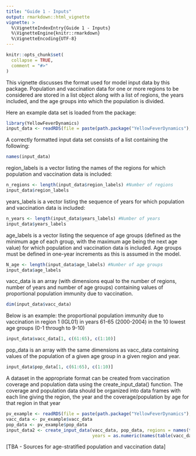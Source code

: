 ```yaml
---
title: "Guide 1 - Inputs"
output: rmarkdown::html_vignette
vignette: >
  %\VignetteIndexEntry{Guide 1 - Inputs}
  %\VignetteEngine{knitr::rmarkdown}
  %\VignetteEncoding{UTF-8}
---
```


```r
knitr::opts_chunk$set(
  collapse = TRUE,
  comment = "#>"
)
```

This vignette discusses the format used for model input data by this package. Population and vaccination data for one or more regions to be considered are stored in a list object along with a list of regions, the years included, and the age groups into which the population is divided.

Here an example data set is loaded from the package:

```r
library(YellowFeverDynamics)
input_data <- readRDS(file = paste(path.package("YellowFeverDynamics"), "/exdata/input_data_example.Rds", sep = ""))
```

A correctly formatted input data set consists of a list containing the following:

```r
names(input_data)
```

region_labels is a vector listing the names of the regions for which population and vaccination data is included:

```r
n_regions <- length(input_data$region_labels) #Number of regions
input_data$region_labels
```

years_labels is a vector listing the sequence of years for which population and vaccination data is included:

```r
n_years <- length(input_data$years_labels) #Number of years
input_data$years_labels
```

age_labels is a vector listing the sequence of age groups (defined as the minimum age of each group, with the maximum age being the next age value) for which population and vaccination data is included. Age groups must be defined in one-year increments as this is assumed in the model.

```r
N_age <- length(input_data$age_labels) #Number of age groups
input_data$age_labels
```

vacc_data is an array (with dimensions equal to the number of regions, number of years and number of age groups) containing values of proportional population immunity due to vaccination.

```r
dim(input_data$vacc_data)
```

Below is an example: the proportional population immunity due to vaccination in region 1 (IGL01) in years 61-65 (2000-2004) in the 10 lowest age groups (0-1 through to 9-10)

```r
input_data$vacc_data[1, c(61:65), c(1:10)]
```

pop_data is an array with the same dimensions as vacc_data containing values of the population of a given age group in a given region and year.

```r
input_data$pop_data[1, c(61:65), c(1:10)]
```

A dataset in the appropriate format can be created from vaccination coverage and population data using the create_input_data() function. The coverage and population data should be organized into data frames with each line giving the region, the year and the coverage/population by age for that region in that year

```r
pv_example <- readRDS(file = paste(path.package("YellowFeverDynamics"), "/exdata/pop_vacc_data_example.Rds", sep = ""))
vacc_data <- pv_example$vacc_data
pop_data <- pv_example$pop_data
input_data2 <- create_input_data(vacc_data, pop_data, regions = names(table(vacc_data$region)), 
                                 years = as.numeric(names(table(vacc_data$year))))
```

[TBA - Sources for age-stratified population and vaccination data]
